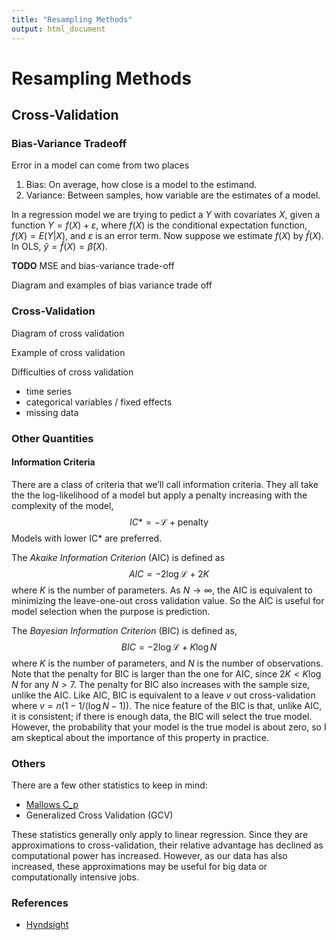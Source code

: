 ```yaml
---
title: "Resampling Methods"
output: html_document
---
```


# Resampling Methods

## Cross-Validation

### Bias-Variance Tradeoff

Error in a model can come from two places

1. Bias: On average, how close is a model to the estimand.
2. Variance: Between samples, how variable are the estimates of a model.

In a regression model we are trying to pedict a $Y$ with covariates $X$, given a function $Y = f(X) + \varepsilon$, where $f(X)$ is the conditional expectation function, $f(X) = E(Y | X)$, and $\varepsilon$ is an error term.
Now suppose we estimate $f(X)$ by $\hat{f}(X)$.
In OLS, $\hat{y} = \hat{f}(X) = \hat{\beta}(X)$.

**TODO** MSE and bias-variance trade-off

Diagram and examples of bias variance trade off

### Cross-Validation

Diagram of cross validation

Example of cross validation

Difficulties of cross validation

- time series
- categorical variables / fixed effects
- missing data


### Other Quantities

#### Information Criteria

There are a class of criteria that we'll call information criteria.
They all take the the log-likelihood of a model but apply a penalty increasing with the complexity of the model,
$$
IC* = -\mathcal{L} + \text{penalty}
$$
Models with lower IC* are preferred.

The *Akaike Information Criterion* (AIC) is defined as
$$
AIC = -2 \log \mathcal{L} + 2K
$$
where $K$ is the number of parameters.
As $N \to \infty$, the AIC is equivalent to minimizing the leave-one-out cross validation value.
So the AIC is useful for model selection when the purpose is prediction.

The *Bayesian Information Criterion* (BIC) is defined as,
$$
BIC = -2 \log \mathcal{L} + K \log N
$$
where $K$ is the number of parameters, and $N$ is the number of observations.
Note that the penalty for BIC is larger than the one for AIC, since $2 K < K \log N$ for any $N > 7$.
The penalty for BIC also increases with the sample size, unlike the AIC.
Like AIC, BIC is equivalent to a leave $v$ out cross-validation where $v = n (1 - 1 / (\log N - 1))$.
The nice feature of the BIC is that, unlike AIC, it is consistent; if there is enough data, the BIC will select the true model.
However, the probability that your model is the true model is about zero, so I am skeptical about the importance of this property in practice.

### Others

There are a few other statistics to keep in mind:

- [Mallows C_p](https://en.wikipedia.org/wiki/Mallows%27s_Cp)
- Generalized Cross Validation (GCV)

These statistics generally only apply to linear regression.
Since they are approximations to cross-validation, their relative advantage has declined as computational power has increased.
However, as our data has also increased, these approximations may be useful for big data or computationally intensive jobs.



### References

- [Hyndsight](http://robjhyndman.com/hyndsight/crossvalidation/)
